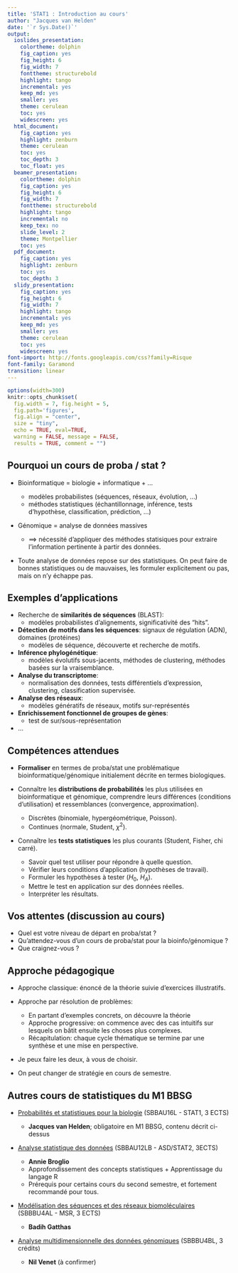 ```yaml
---
title: 'STAT1 : Introduction au cours'
author: "Jacques van Helden"
date: '`r Sys.Date()`'
output:
  ioslides_presentation:
    colortheme: dolphin
    fig_caption: yes
    fig_height: 6
    fig_width: 7
    fonttheme: structurebold
    highlight: tango
    incremental: yes
    keep_md: yes
    smaller: yes
    theme: cerulean
    toc: yes
    widescreen: yes
  html_document:
    fig_caption: yes
    highlight: zenburn
    theme: cerulean
    toc: yes
    toc_depth: 3
    toc_float: yes
  beamer_presentation:
    colortheme: dolphin
    fig_caption: yes
    fig_height: 6
    fig_width: 7
    fonttheme: structurebold
    highlight: tango
    incremental: no
    keep_tex: no
    slide_level: 2
    theme: Montpellier
    toc: yes
  pdf_document:
    fig_caption: yes
    highlight: zenburn
    toc: yes
    toc_depth: 3
  slidy_presentation:
    fig_caption: yes
    fig_height: 6
    fig_width: 7
    highlight: tango
    incremental: yes
    keep_md: yes
    smaller: yes
    theme: cerulean
    toc: yes
    widescreen: yes
font-import: http://fonts.googleapis.com/css?family=Risque
font-family: Garamond
transition: linear
---
```


```r
options(width=300)
knitr::opts_chunk$set(
  fig.width = 7, fig.height = 5, 
  fig.path='figures',
  fig.align = "center", 
  size = "tiny", 
  echo = TRUE, eval=TRUE, 
  warning = FALSE, message = FALSE, 
  results = TRUE, comment = "")
```


## Pourquoi un cours de proba / stat ?

- Bioinformatique = biologie + informatique + ...

    - modèles probabilistes (séquences, réseaux, évolution, ...)
    - méthodes statistiques (échantillonnage, inférence, tests d'hypothèse, classification, prédiction, ...)
    
- Génomique = analyse de données massives 

    - $\implies$ nécessité d'appliquer des méthodes statisiques pour extraire l'information pertinente à partir des données.

- Toute analyse de données repose sur des statistiques. On peut faire de bonnes statistiques ou de mauvaises, les formuler explicitement ou pas, mais on n'y échappe pas. 

## Exemples d'applications

- Recherche de **similarités de séquences** (BLAST): 
    - modèles probabilistes d'alignements, significativité des "hits". 
- **Détection de motifs dans les séquences**: signaux de régulation (ADN), domaines (protéines)
    - modèles de séquence, découverte et recherche de motifs.
- **Inférence phylogénétique**: 
    - modèles évolutifs sous-jacents, méthodes de clustering, méthodes basées sur la vraisemblance. 
- **Analyse du transcriptome**: 
    - normalisation des données, tests différentiels d'expression, clustering, classification supervisée.
- **Analyse des réseaux**: 
    - modèles génératifs de réseaux, motifs sur-représentés
- **Enrichissement fonctionnel de groupes de gènes**: 
    - test de sur/sous-représentation
- ...


## Compétences attendues

- **Formaliser** en termes de proba/stat une problématique bioinformatique/génomique initialement décrite en termes biologiques. 

- Connaître les **distributions de probabilités** les plus utilisées en bioinformatique et génomique, comprendre leurs différences (conditions d'utilisation) et ressemblances (convergence, approximation).  

    - Discrètes (binomiale, hypergéométrique, Poisson).
    - Continues (normale, Student, $\chi^2$).

- Connaître les **tests statistiques** les plus courants (Student, Fisher, chi carré). 

    - Savoir quel test utiliser pour répondre à quelle question. 
    - Vérifier leurs conditions d'application (hypothèses de travail). 
    - Formuler les hypothèses à tester ($H_0$, $H_A$).
    - Mettre le test en application sur des données réelles. 
    - Interpréter les résultats. 


## Vos attentes (discussion au cours)

- Quel est votre niveau de départ en proba/stat ?
- Qu'attendez-vous d'un cours de proba/stat pour la bioinfo/génomique ?
- Que craignez-vous ?


## Approche pédagogique

- Approche classique: énoncé de la théorie suivie d'exercices illustratifs. 

- Approche par résolution de problèmes: 

    - En partant d'exemples concrets, on découvre la théorie
    - Approche progressive: on commence avec des cas intuitifs sur lesquels on bâtit ensuite les choses plus complexes.
    - Récapitulation: chaque cycle thématique se termine par une synthèse et une mise en perspective. 

- Je peux faire les deux, à vous de choisir.

- On peut changer de stratégie en cours de semestre. 

## Autres cours de statistiques du M1 BBSG

- [Probabilités et statistiques pour la biologie](http://biologie.univ-mrs.fr/masterBBSG/index.php/fr/stages/m1/157-module-14.html) (SBBAU16L - STAT1, 3 ECTS)

    - **Jacques van Helden**; obligatoire en M1 BBSG, contenu décrit ci-dessus

- [Analyse statistique des données](http://biologie.univ-mrs.fr/masterBBSG/index.php/fr/stages/m1/166-module-35.html) (SBBAU12LB  - ASD/STAT2, 3ECTS)
    - **Annie Broglio**
    - Approfondissement des concepts statistiques + Apprentissage du langage R
    - Prérequis pour certains cours du second semestre, et fortement recommandé pour tous. 

- [Modélisation des séquences et des réseaux biomoléculaires](http://biologie.univ-mrs.fr/masterBBSG/index.php/fr/stages/m1/177-module-63.html) (SBBBU4AL - MSR, 3 ECTS)

    - **Badih Gatthas**

- [Analyse multidimensionnelle des données génomiques](http://biologie.univ-mrs.fr/masterBBSG/index.php/fr/stages/m1/178-module-64.html) (SBBBU4BL, 3 crédits) 
    - **Nil Venet** (à confirmer)





